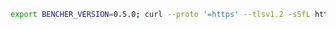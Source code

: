 ```sh
export BENCHER_VERSION=0.5.0; curl --proto '=https' --tlsv1.2 -sSfL https://bencher.dev/download/install-cli.sh | sh
```
